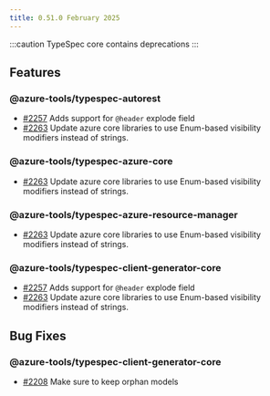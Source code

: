```yaml
---
title: 0.51.0 February 2025
---
```



:::caution
TypeSpec core contains deprecations
:::

<LinkCard
  title="TypeSpec Core 0.65"
  description="See changes to the TypeSpec language and core libraries"
  href="https://typespec.io/docs/release-notes/release-2025-03-03"
/>

## Features

### @azure-tools/typespec-autorest

- [#2257](https://github.com/Azure/typespec-azure/pull/2257) Adds support for `@header` explode field
- [#2263](https://github.com/Azure/typespec-azure/pull/2263) Update azure core libraries to use Enum-based visibility modifiers instead of strings.

### @azure-tools/typespec-azure-core

- [#2263](https://github.com/Azure/typespec-azure/pull/2263) Update azure core libraries to use Enum-based visibility modifiers instead of strings.

### @azure-tools/typespec-azure-resource-manager

- [#2263](https://github.com/Azure/typespec-azure/pull/2263) Update azure core libraries to use Enum-based visibility modifiers instead of strings.

### @azure-tools/typespec-client-generator-core

- [#2257](https://github.com/Azure/typespec-azure/pull/2257) Adds support for `@header` explode field
- [#2263](https://github.com/Azure/typespec-azure/pull/2263) Update azure core libraries to use Enum-based visibility modifiers instead of strings.

## Bug Fixes

### @azure-tools/typespec-client-generator-core

- [#2208](https://github.com/Azure/typespec-azure/pull/2208) Make sure to keep orphan models
